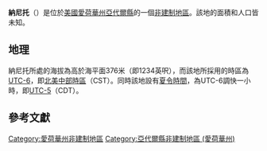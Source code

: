 {{noteTA
|G1=USState
|G2=地名
|G3=Unit
}}
{{Infobox settlement
|official_name            = 納尼托
|native_name = Nanito
|settlement_type          = [[非建制地區|非建制地區]]
|image_skyline            = 
|imagesize                = 
|image_map                = 
|mapsize                  = 
|pushpin_map              = USA Iowa
|pushpin_label            = 納尼托
|pushpin_label_position   = top
|pushpin_map_caption      = 納尼托在愛荷華州的位置
|subdivision_type         = [[世界政區索引|國家]]
|subdivision_type1        = [[美国州份|州份]]
|subdivision_type2        = [[愛荷華州行政区划|縣]]
|subdivision_name         = [[美国|美国]]
|subdivision_name1        = [[愛荷華州|愛荷華州]]
|subdivision_name2        = [[亞代爾縣_(愛荷華州)|亞代爾縣]]
|elevation_ft             = 1234
|elevation_m              = 376
|area_total_km2           = 
|area_total_sq_mi         = 
|area_land_km2            = 
|area_land_sq_mi          = 
|area_water_km2           = 
|area_water_sq_mi         = 
|population_as_of         = 2010
|population_footnotes     = 
|population_total         = 
|population_metro         = 
|population_density_km2   = auto
|population_density_sq_mi = auto
|timezone                 = [[北美中部时区|北美中部时区]]
|utc_offset               = -6
|coordinates              = {{coord|41|18|56|N|94|17|23|W|display=inline,title}}
| coor_pinpoint           = 
| coordinates_footnotes   = 
|timezone_DST             = CDT
|utc_offset_DST           = -5
|postal_code_type         = [[美國郵區編號|郵區編號]]
|postal_code              = 
|area_code                = {{link-en|电话区号641|Area code 641|641}}
|blank_name = [[地名信息系统|GNIS ID]]
|blank_info = 464245<ref name="GNIS">{{cite gnis|464245|Nanito}}</ref>
}}
'''納尼托'''（{{lang-en|Nanito}}）是位於[[美國|美國]][[愛荷華州|愛荷華州]][[亞代爾縣_(愛荷華州)|亞代爾縣]]的一個[[非建制地區|非建制地區]]。該地的面積和人口皆未知。

== 地理 ==
納尼托所處的海拔為高於海平面376米（即1234英呎），而該地所採用的時區為[[UTC-6|UTC-6]]，即[[北美中部時區|北美中部時區]]（CST）。同時該地設有[[夏令時間|夏令時間]]，為UTC-6調快一小時，即[[UTC-5|UTC-5]]（CDT）。

== 參考文獻 ==
{{reflist}}

{{亞代爾縣 (愛荷華州)}}

{{DEFAULTSORT:Nanito}}
[[Category:愛荷華州非建制地區|Category:愛荷華州非建制地區]]
[[Category:亞代爾縣非建制地區_(愛荷華州)|Category:亞代爾縣非建制地區 (愛荷華州)]]

{{Iowa-geo-stub}}